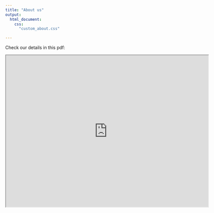 ```yaml
---
title: "About us"
output: 
  html_document:  
    css:
      "custom_about.css"

---
```


Check our details in this pdf:

<iframe src="https://drive.google.com/file/d/1bZfsxv-UKw6znh3WZ6B818g6Dh871SCc/preview" width="640" height="480" allow="autoplay"></iframe>
 